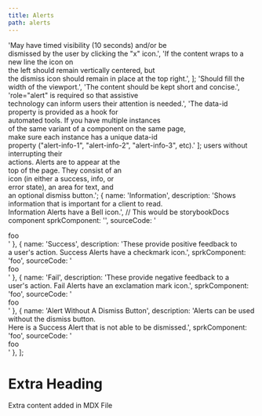 ```yaml
---
title: Alerts
path: alerts
---
```


  'May have timed visibility (10 seconds) and/or be \
  dismissed by the user by clicking the "x" icon.',
  'If the content wraps to a new line the icon on \
  the left should remain vertically centered, but \
  the dismiss icon should remain in place at the top right.',
];
  'Should fill the width of the viewport.',
  'The content should be kept short and concise.',
  'role="alert" is required so that assistive \
  technology can inform users their attention is needed.',
  'The data-id property is provided as a hook for \
  automated tools. If you have multiple instances \
  of the same variant of a component on the same page,\
  make sure each instance has a unique data-id \
  property ("alert-info-1", "alert-info-2", "alert-info-3", etc).'
];
                            users without interrupting their \
                            actions. Alerts are to appear at the \
                            top of the page. They consist of an \
                            icon (in either a success, info, or \
                            error state), an area for text, and \
                            an optional dismiss button.';
  {
    name: 'Information',
    description: 'Shows information that is important for a client to read. \
                  Information Alerts have a Bell icon.',
     // This would be storybookDocs <Story id=""> component
    sprkComponent: '<SprkAlert></SprkAlert>',
    sourceCode: '<div>foo</div>'
  },
  {
    name: 'Success',
    description: 'These provide positive feedback to \
                  a user\'s action. Success Alerts have a checkmark icon.',
    sprkComponent: 'foo',
    sourceCode: '<div>foo</div>'
  },
  {
    name: 'Fail',
    description: 'These provide negative feedback to a \
                  user\'s action. Fail Alerts have an exclamation mark icon.',
    sprkComponent: 'foo',
    sourceCode: '<div>foo</div>'
  },
  {
    name: 'Alert Without A Dismiss Button',
    description: 'Alerts can be used without the dismiss button. \
                  Here is a Success Alert that is not able to be dismissed.',
    sprkComponent: 'foo',
    sourceCode: '<div>foo</div>'
  },
];

# Extra Heading
Extra content added in MDX File
